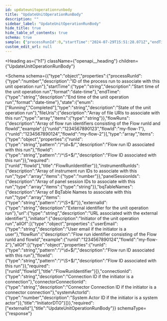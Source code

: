 ```yaml
---
id: updateunitoperationrunbody
title: "UpdateUnitOperationRunBody"
description: ""
sidebar_label: "UpdateUnitOperationRunBody"
hide_title: true
hide_table_of_contents: true
schema: true
sample: {"processRunId":0,"startTime":"2024-07-29T15:51:28.071Z","endTime":"2024-07-29T15:51:28.071Z","state":"Running","fileUris":["string"],"flowRuns":[{"runId":"1234567890123","flowId":"my-flow-1"},{"runId":"1234567890124","flowId":"my-flow-2"}],"instrumentRunIds":[0],"panelSessionIds":["string"],"bqTableNames":["string"],"externalId":"string","url":"string","initiator":{"userEmail":"string","flowRun":{"runId":"1234567890124","flowId":"my-flow-2"},"connectionId":"string","connectorConnectionId":"string","systemActorId":0}}
custom_edit_url: null
---
```



<Heading
  as={"h1"}
  className={"openapi__heading"}
  children={"UpdateUnitOperationRunBody"}
>
</Heading>





<Schema
  schema={{"type":"object","properties":{"processRunId":{"type":"number","description":"ID of the process run to associate with this unit operation run"},"startTime":{"type":"string","description":"Start time of the unit operation run","format":"date-time"},"endTime":{"type":"string","description":"End time of the unit operation run","format":"date-time"},"state":{"enum":["Running","Completed"],"type":"string","description":"State of the unit operation run"},"fileUris":{"description":"Array of file URIs to associate with this run","type":"array","items":{"type":"string"}},"flowRuns":{"description":"Array of flow run identifiers consisting of the Flow runId and flowId","example":[{"runId":"1234567890123","flowId":"my-flow-1"},{"runId":"1234567890124","flowId":"my-flow-2"}],"type":"array","items":{"type":"object","properties":{"runId":{"type":"string","pattern":"/^\\d+$/","description":"Flow run ID associated with this run"},"flowId":{"type":"string","pattern":"/^\\S+$/","description":"Flow ID associated with this run"}},"required":["runId","flowId"],"title":"FlowRunIdentifier"}},"instrumentRunIds":{"description":"Array of instrument run IDs to associate with this run","type":"array","items":{"type":"number"}},"panelSessionIds":{"description":"Array of panel session IDs to associate with this run","type":"array","items":{"type":"string"}},"bqTableNames":{"description":"Array of BqTable Names to associate with this run","type":"array","items":{"type":"string","pattern":"/^\\S+$/"}},"externalId":{"type":"string","description":"External identifier for the unit operation run"},"url":{"type":"string","description":"URL associated with the external identifier"},"initiator":{"description":"Initiator of the unit operation run","allOf":[{"type":"object","properties":{"userEmail":{"type":"string","description":"User email if the initiator is a user"},"flowRun":{"description":"Flow run identifier consisting of the Flow runId and flowId","example":{"runId":"1234567890124","flowId":"my-flow-2"},"allOf":[{"type":"object","properties":{"runId":{"type":"string","pattern":"/^\\d+$/","description":"Flow run ID associated with this run"},"flowId":{"type":"string","pattern":"/^\\S+$/","description":"Flow ID associated with this run"}},"required":["runId","flowId"],"title":"FlowRunIdentifier"}]},"connectionId":{"type":"string","description":"Connection ID if the initiator is a connection"},"connectorConnectionId":{"type":"string","description":"Connector Connection ID if the initiator is a connector connection"},"systemActorId":{"type":"number","description":"System Actor ID if the initiator is a system actor"}},"title":"InitiatorDTO"}]}},"required":["externalId"],"title":"UpdateUnitOperationRunBody"}}
  schemaType={"response"}
>
  
</Schema>
            